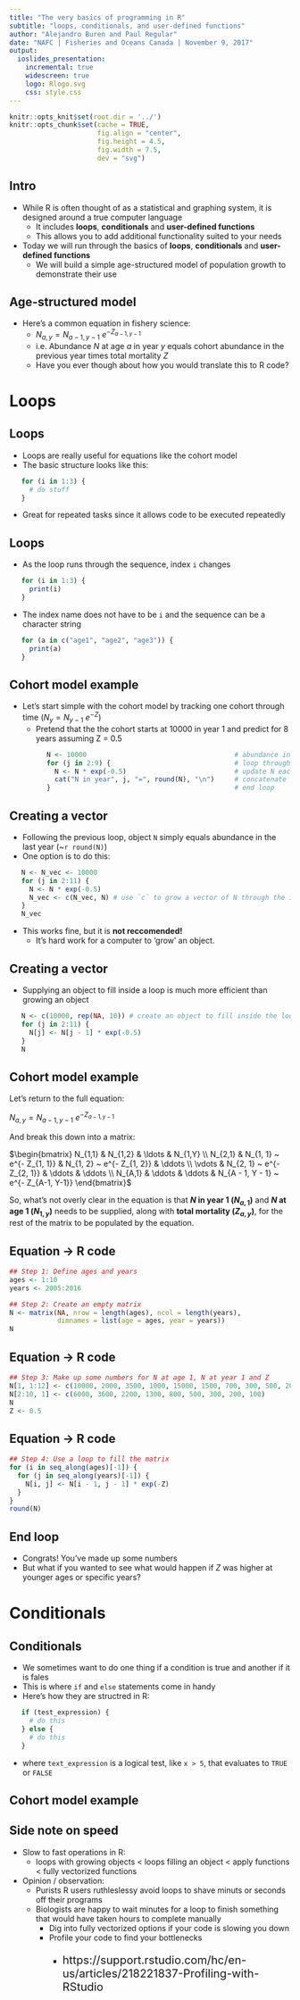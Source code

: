 ```yaml
---
title: "The very basics of programming in R"
subtitle: "loops, conditionals, and user-defined functions"
author: "Alejandro Buren and Paul Regular"
date: "NAFC | Fisheries and Oceans Canada | November 9, 2017"
output: 
  ioslides_presentation:
    incremental: true
    widescreen: true
    logo: Rlogo.svg
    css: style.css
---
```


```r
knitr::opts_knit$set(root.dir = '../')
knitr::opts_chunk$set(cache = TRUE, 
                      fig.align = "center", 
                      fig.height = 4.5, 
                      fig.width = 7.5,
                      dev = "svg")
```


## Intro

- While R is often thought of as a statistical and graphing system, it is designed around a true computer language
    - It includes **loops**, **conditionals** and **user-defined functions**
    - This allows you to add additional functionality suited to your needs
- Today we will run through the basics of **loops**, **conditionals** and **user-defined functions**
    - We will build a simple age-structured model of population growth to demonstrate their use

## Age-structured model

- Here's a common equation in fishery science:
    - $N_{a,y} = N_{a-1, y-1} ~ e^{- Z_{a-1, y-1}}$
    - i.e. Abundance $N$ at age $a$ in year $y$ equals cohort abundance in the previous year times total mortality $Z$
    - Have you ever though about how you would translate this to R code?
    

# Loops

## Loops {.build}

- Loops are really useful for equations like the cohort model
- The basic structure looks like this:
```r
   for (i in 1:3) {
     # do stuff
   }
```
- Great for repeated tasks since it allows code to be executed repeatedly


## Loops {.smaller .build}

- As the loop runs through the sequence, index `i` changes
```r
   for (i in 1:3) {
     print(i)
   }
```

- The index name does not have to be `i` and the sequence can be a character string
```r
   for (a in c("age1", "age2", "age3")) {
     print(a)
   }
```


## Cohort model example {.smaller .build}

- Let's start simple with the cohort model by tracking one cohort through time ($N_y = N_{y-1} ~ e^{-Z}$)
    - Pretend that the the cohort starts at 10000 in year 1 and predict for 8 years assuming Z = 0.5
```r
        N <- 10000                                     # abundance in year 1
        for (j in 2:9) {                               # loop through years 2:11
          N <- N * exp(-0.5)                           # update N each itteration of the loop
          cat("N in year", j, "=", round(N), "\n")     # concatenate and print N
        }                                              # end loop
```


## Creating a vector {.smaller .build}

- Following the previous loop, object `N` simply equals abundance in the last year (~`r round(N)`)
- One option is to do this:

```r
   N <- N_vec <- 10000             
   for (j in 2:11) {
     N <- N * exp(-0.5)
     N_vec <- c(N_vec, N) # use `c` to grow a vector of N through the itterations
   }
   N_vec
```

- This works fine, but it is **not reccomended!**
    - It's hard work for a computer to 'grow' an object.

## Creating a vector {.smaller .build}

- Supplying an object to fill inside a loop is much more efficient than growing an object

```r
   N <- c(10000, rep(NA, 10)) # create an object to fill inside the loop            
   for (j in 2:11) {
     N[j] <- N[j - 1] * exp(-0.5)
   }
   N
```


## Cohort model example {.smaller .build}

Let's return to the full equation:

$N_{a,y} = N_{a-1, y-1} ~ e^{- Z_{a-1, y-1}}$

And break this down into a matrix:

$\begin{bmatrix} 
N_{1,1}   &    N_{1,2}                     &   \ldots                    &   N_{1,Y}                              \\ 
N_{2,1}   &    N_{1, 1} ~ e^{- Z_{1, 1}}   &   N_{1, 2} ~ e^{- Z_{1, 2}} &   \ddots                               \\ 
\vdots    &    N_{2, 1} ~ e^{- Z_{2, 1}}   &   \ddots                    &   \ddots                               \\ 
N_{A,1}   &    \ddots                      &   \ddots                    &   N_{A - 1, Y - 1} ~ e^{- Z_{A-1, Y-1}} 
\end{bmatrix}$

So, what's not overly clear in the equation is that **$N$ in year 1 ($N_{a,1}$)** and **$N$ at age 1 ($N_{1,y}$)** needs to be supplied, along with **total mortality ($Z_{a,y}$)**, for the rest of the matrix to be populated by the equation.

## Equation $\rightarrow$ R code {.smaller .build}

```r

## Step 1: Define ages and years
ages <- 1:10
years <- 2005:2016

## Step 2: Create an empty matrix
N <- matrix(NA, nrow = length(ages), ncol = length(years),
            dimnames = list(age = ages, year = years))
N

```


## Equation $\rightarrow$ R code {.smaller .build}

```r

## Step 3: Make up some numbers for N at age 1, N at year 1 and Z
N[1, 1:12] <- c(10000, 2000, 3500, 1000, 15000, 1500, 700, 300, 500, 200, 400, 5800)
N[2:10, 1] <- c(6000, 3600, 2200, 1300, 800, 500, 300, 200, 100)
N
Z <- 0.5

```


## Equation $\rightarrow$ R code {.smaller .build}

```r

## Step 4: Use a loop to fill the matrix
for (i in seq_along(ages)[-1]) {
  for (j in seq_along(years)[-1]) {
    N[i, j] <- N[i - 1, j - 1] * exp(-Z)
  }
}
round(N)

```

## End loop

- Congrats! You've made up some numbers
- But what if you wanted to see what would happen if $Z$ was higher at younger ages or specific years?

# Conditionals

## Conditionals {.build .smaller}

- We sometimes want to do one thing if a condition is true and another if it is fales
- This is where `if` and `else` statements come in handy
- Here's how they are structred in R:

```r
   if (test_expression) {
     # do this
   } else {
     # do this
   }
```

- where `text_expression` is a logical test, like `x > 5`, that evaluates to `TRUE` or `FALSE`

## Cohort model example {.smaller .build}



## Side note on speed

- Slow to fast operations in R:
    - loops with growing objects < loops filling an object < apply functions < fully vectorized functions
- Opinion / observation:
    - Purists R users ruthleslessy avoid loops to shave minuts or seconds off their programs
    - Biologists are happy to wait minutes for a loop to finish something that would have taken hours to complete manually
        - Dig into fully vectorized options if your code is slowing you down
        - Profile your code to find your bottlenecks 
            - <p style="font-size:20px">https://support.rstudio.com/hc/en-us/articles/218221837-Profiling-with-RStudio</p>





